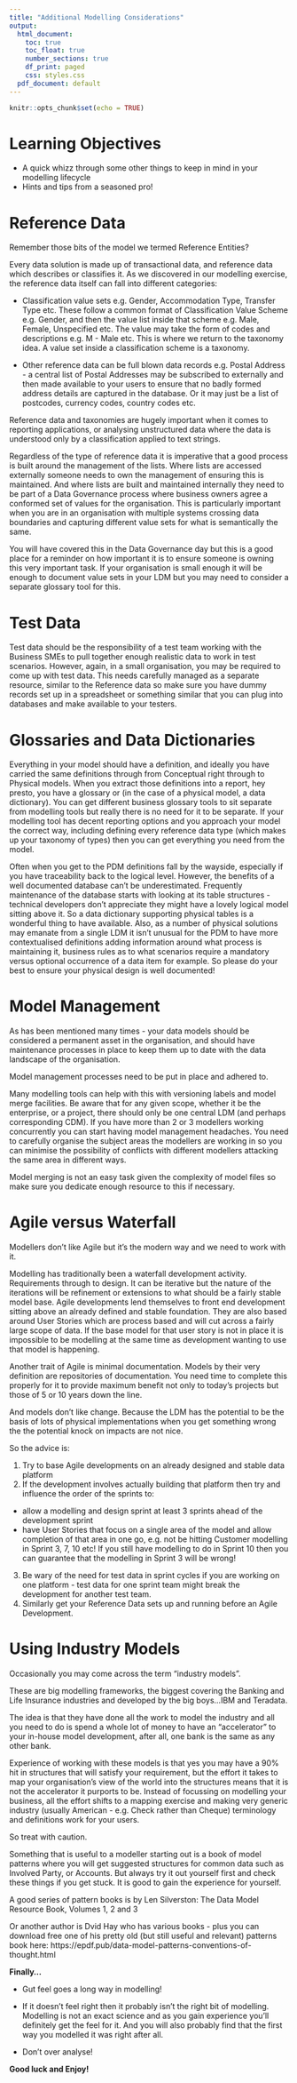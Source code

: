---
title: "Additional Modelling Considerations"
output:
  html_document:
    toc: true
    toc_float: true
    number_sections: true
    df_print: paged
    css: styles.css
  pdf_document: default
---

```{r setup, include=FALSE}
knitr::opts_chunk$set(echo = TRUE)
```

# Learning Objectives

* A quick whizz through some other things to keep in mind in your modelling lifecycle
* Hints and tips from a seasoned pro!


# Reference Data

Remember those bits of the model we termed Reference Entities?

Every data solution is made up of transactional data, and reference data which describes or classifies it.  As we discovered in our modelling exercise, the reference data itself can fall into different categories:

* Classification value sets e.g. Gender, Accommodation Type, Transfer Type etc.  These follow a common format of Classification Value Scheme e.g. Gender, and then the value list inside that scheme e.g. Male, Female, Unspecified etc.  The value may take the form of codes and descriptions e.g. M - Male etc.  This is where we return to the taxonomy idea.  A value set inside a classification scheme is a taxonomy. 

* Other reference data can be full blown data records e.g. Postal Address - a central list of Postal Addresses may be subscribed to externally and then made available to your users to ensure that no badly formed address details are captured in the database.   Or it may just be a list of postcodes, currency codes, country codes etc.  

Reference data and taxonomies are hugely important when it comes to reporting applications, or analysing unstructured data where the data is understood only by a classification applied to text strings.

Regardless of the type of reference data it is imperative that a good process is built around the management of the lists.  Where lists are accessed externally someone needs to own the management of ensuring this is maintained.  And where lists are built and maintained internally they need to be part of a Data Governance process where business owners agree a conformed set of values for the organisation.  This is particularly important when you are in an organisation with multiple systems crossing data boundaries and capturing different value sets for what is semantically the same.

You will have covered this in the Data Governance day but this is a good place for a reminder on how important it is to ensure someone is owning this very important task.  If your organisation is small enough it will be enough to document value sets in your LDM but you may need to consider a separate glossary tool for this.

# Test Data

Test data should be the responsibility of a test team working with the Business SMEs to pull together enough realistic data to work in test scenarios.  However, again, in a small organisation, you may be required to come up with test data.  This needs carefully managed as a separate resource, similar to the Reference data so make sure you have dummy records set up in a spreadsheet or something similar that you can plug into databases and make available to your testers. 

# Glossaries and Data Dictionaries

Everything in your model should have a definition, and ideally you have carried the same definitions through from Conceptual right through to Physical models.  When you extract those definitions into a report, hey presto, you have a glossary or (in the case of a physical model, a data dictionary). You can get different business glossary tools to sit separate from modelling tools but really there is no need for it to be separate. If your modelling tool has decent reporting options and you approach your model the correct way, including defining every reference data type (which makes up your taxonomy of types) then you can get everything you need from the model.  

Often when you get to the PDM definitions fall by the wayside, especially if you have traceability back to the logical level.  However, the benefits of a well documented database can't be underestimated.  Frequently maintenance of the database starts with looking at its table structures - technical developers don't appreciate they might have a lovely logical model sitting above it.  So a data dictionary supporting physical tables is a wonderful thing to have available. Also, as a number of physical solutions may emanate from a single LDM it isn't unusual for the PDM to have more contextualised definitions adding information around what process is maintaining it, business rules as to what scenarios require a mandatory versus optional occurrence of a data item for example. So please do your best to ensure your physical design is well documented!

# Model Management

As has been mentioned many times - your data models should be considered a permanent asset in the organisation, and should have maintenance processes in place to keep them up to date with the data landscape of the organisation.

Model management processes need to be put in place and adhered to.

Many modelling tools can help with this with versioning labels and model merge facilities.  Be aware that for any given scope, whether it be the enterprise, or a project, there should only be one central LDM (and perhaps corresponding CDM). If you have more than 2 or 3 modellers working concurrently you can start having model management headaches.  You need to carefully organise the subject areas the modellers are working in so you can minimise the possibility of conflicts with different modellers attacking the same area in different ways.

Model merging is not an easy task given the complexity of model files so make sure you dedicate enough resource to this if necessary.


# Agile versus Waterfall

Modellers don't like Agile but it's the modern way and we need to work with it.

Modelling has traditionally been a waterfall development activity.  Requirements through to design. It can be iterative but the nature of the iterations will be refinement or extensions to what should be a fairly stable model base.  Agile developments lend themselves to front end development sitting above an already defined and stable foundation.  They are also based around User Stories which are process based and will cut across a fairly large scope of data.  If the base model for that user story is not in place it is impossible to be modelling at the same time as development wanting to use that model is happening.

Another trait of Agile is minimal documentation.  Models by their very definition are repositories of documentation. You need time to complete this properly for it to provide maximum benefit not only to today's projects but those of 5 or 10 years down the line.  

And models don't like change.  Because the LDM has the potential to be the basis of lots of physical implementations when you get something wrong the the potential knock on impacts are not nice.  

So the advice is:

1. Try to base Agile developments on an already designed and stable data platform
2. If the development involves actually building that platform then try and influence the order of the sprints to:
  + allow a modelling and design sprint at least 3 sprints ahead of the development sprint
  + have User Stories that focus on a single area of the model and allow completion of that area in one go, e.g. not be hitting Customer modelling in Sprint 3, 7, 10 etc!  If you still have modelling to do in Sprint 10 then you can guarantee that the modelling in Sprint 3 will be wrong!
3. Be wary of the need for test data in sprint cycles if you are working on one platform - test data for one sprint team might break the development for another test team.
4. Similarly get your Reference Data sets up and running before an Agile Development.


# Using Industry Models

Occasionally you may come across the term "industry models".

These are big modelling frameworks, the biggest covering the Banking and Life Insurance industries and developed by the big boys...IBM and Teradata.

The idea is that they have done all the work to model the industry and all you need to do is spend a whole lot of money to have an "accelerator" to your in-house model development, after all, one bank is the same as any other bank. 

Experience of working with these models is that yes you may have a 90% hit in structures that will satisfy your requirement, but the effort it takes to map your organisation's view of the world into the structures means that it is not the accelerator it purports to be.  Instead of focussing on modelling your business, all the effort shifts to a mapping exercise and making very generic industry (usually American - e.g. Check rather than Cheque) terminology and definitions work for your users.  

So treat with caution.  

Something that is useful to a modeller starting out is a book of model patterns where you will get suggested structures for common data such as Involved Party, or Accounts.  But always try it out yourself first and check these things if you get stuck.  It is good to gain the experience for yourself.

A good series of pattern books is by Len Silverston: The Data Model Resource Book, Volumes 1, 2 and 3

Or another author is Dvid Hay who has various books - plus you can download free one of his pretty old (but still useful and relevant) patterns book here:
https://epdf.pub/data-model-patterns-conventions-of-thought.html
<br>

<div class='emphasis'>

**Finally...**

* Gut feel goes a long way in modelling!

* If it doesn't feel right then it probably isn't the right bit of modelling.  Modelling is not an exact science and as you gain experience you'll definitely get the feel for it.  And you will also probably find that the first way you modelled it was right after all.

* Don't over analyse!

**Good luck and Enjoy!**

</div>




